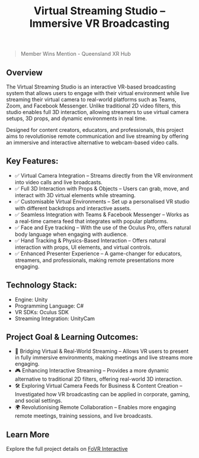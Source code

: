 ﻿---
title: Virtual Streaming Studio – Immersive VR Broadcasting
publishDate: 2024-07-30 00:00:00
img: /assets/streaming-studio.png
img_alt: VR user interacting with 3D props while live streaming.
description: |
  A fully interactive VR-based streaming studio that enables users to broadcast live video calls while interacting with 3D virtual props.
tags:
  - VR
  - Live Streaming
  - Virtual Camera
---


> Member Wins Mention - Queensland XR Hub

## Overview

The Virtual Streaming Studio is an interactive VR-based broadcasting system that allows users to engage with their virtual environment while live streaming their virtual camera to real-world platforms such as Teams, Zoom, and Facebook Messenger. Unlike traditional 2D video filters, this studio enables full 3D interaction, allowing streamers to use virtual camera setups, 3D props, and dynamic environments in real time.

Designed for content creators, educators, and professionals, this project aims to revolutionise remote communication and live streaming by offering an immersive and interactive alternative to webcam-based video calls.

<YouTube id="7NbWrFjJ_zM" />

## Key Features:
- ✅ Virtual Camera Integration – Streams directly from the VR environment into video calls and live broadcasts.
- ✅ Full 3D Interaction with Props & Objects – Users can grab, move, and interact with 3D virtual elements while streaming.
- ✅ Customisable Virtual Environments – Set up a personalised VR studio with different backdrops and interactive assets.
- ✅ Seamless Integration with Teams & Facebook Messenger – Works as a real-time camera feed that integrates with popular platforms.
- ✅ Face and Eye tracking – With the use of the Oculus Pro, offers natural body language when engaging with audience.
- ✅ Hand Tracking & Physics-Based Interaction – Offers natural interaction with props, UI elements, and virtual controls.
- ✅ Enhanced Presenter Experience – A game-changer for educators, streamers, and professionals, making remote presentations more engaging.

<YouTube id="5bxXlPh8hzA" />

## Technology Stack:
- Engine: Unity
- Programming Language: C#
- VR SDKs: Oculus SDK
- Streaming Integration: UnityCam

<YouTube id="5HNA4-qcstg" />

## Project Goal & Learning Outcomes:
- 🚀  Bridging Virtual & Real-World Streaming – Allows VR users to present in fully immersive environments, making meetings and live streams more engaging.
- 🎮 Enhancing Interactive Streaming – Provides a more dynamic alternative to traditional 2D filters, offering real-world 3D interaction.
- 🛠 Exploring Virtual Camera Feeds for Business & Content Creation – Investigated how VR broadcasting can be applied in corporate, gaming, and social settings.
- 🌍 Revolutionising Remote Collaboration – Enables more engaging remote meetings, training sessions, and live broadcasts.

## Learn More
Explore the full project details on [FoVR Interactive](https://fovrinteractive.net/projects/smash-room/)
